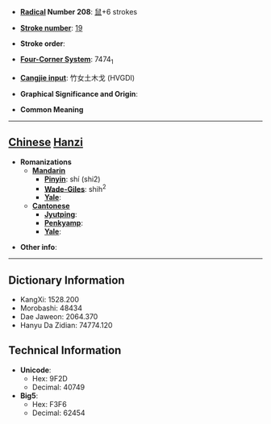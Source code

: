 * '''[[Wiktionary:Chinese radical index| Radical]] Number 208''': [[Wiktionary:Chinese radical index 鼠|鼠]]+6 strokes

* '''[[Wiktionary:Chinese total strokes index|Stroke number]]''': [[Wiktionary:Chinese total strokes index 19|19]]

* '''Stroke order''': 

* '''[[Wiktionary:Chinese four corner index|Four-Corner System]]''': 7474<sub>1</sub>

* '''[[Wiktionary:Chinese Cangjie index|Cangjie input]]''': 竹女土木戈 (HVGDI)

* '''Graphical Significance and Origin''': 

* '''Common Meaning'''

----

== [[Chinese]] [[Hanzi]] ==

* '''Romanizations'''
** '''[[Mandarin]]'''
*** '''[[Pinyin]]''': shí (shi2)
*** '''[[Wade-Giles]]''': shih<sup>2</sup>
*** '''[[Yale]]''': 
** '''[[Cantonese]]'''
*** '''[[Jyutping]]''':
*** '''[[Penkyamp]]''': 
*** '''[[Yale]]''': 

* '''Other info''': 

----

== Dictionary Information ==

* KangXi: 1528.200
* Morobashi: 48434
* Dae Jaweon: 2064.370
* Hanyu Da Zidian: 74774.120

== Technical Information ==

* '''Unicode''':
** Hex: 9F2D
** Decimal: 40749
* '''Big5''':
** Hex: F3F6
** Decimal: 62454